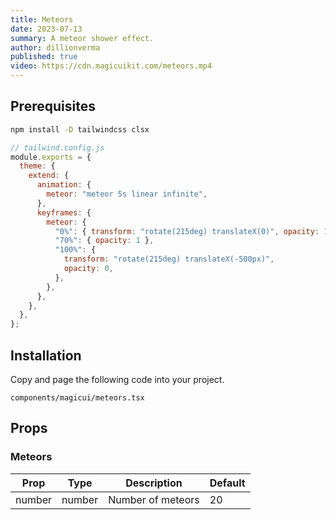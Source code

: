 ```yaml
---
title: Meteors
date: 2023-07-13
summary: A meteor shower effect.
author: dillionverma
published: true
video: https://cdn.magicuikit.com/meteors.mp4
---
```


<ComponentPreview name="meteors-demo" />

<Steps>

<Step>

## Prerequisites

```bash
npm install -D tailwindcss clsx
```

```js
// tailwind.config.js
module.exports = {
  theme: {
    extend: {
      animation: {
        meteor: "meteor 5s linear infinite",
      },
      keyframes: {
        meteor: {
          "0%": { transform: "rotate(215deg) translateX(0)", opacity: 1 },
          "70%": { opacity: 1 },
          "100%": {
            transform: "rotate(215deg) translateX(-500px)",
            opacity: 0,
          },
        },
      },
    },
  },
};
```

</Step>

<Step>

## Installation

Copy and page the following code into your project.

```text
components/magicui/meteors.tsx
```

<ComponentSource name="meteors" >

</ComponentSource>

</Step>

</Steps>

## Props

### Meteors

| Prop   | Type   | Description       | Default |
| ------ | ------ | ----------------- | ------- |
| number | number | Number of meteors | 20      |
